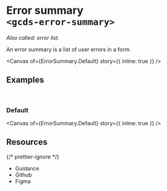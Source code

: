 
<Meta of={ErrorSummary} name="Overview" />

# Error summary<br/>`<gcds-error-summary>`

_Also called: error list._

An error summary is a list of user errors in a form.

<Canvas of={ErrorSummary.Default} story={{ inline: true }} />

## Examples

<br />

### Default

<Canvas of={ErrorSummary.Default} story={{ inline: true }} />

## Resources

{/* prettier-ignore */}
<ul className="resources-list">
  <li>
    <gcds-link size="regular" href="https://design-system.alpha.canada.ca/en/components/error-summary/" target="_blank">Guidance</gcds-link>
  </li>
  <li>
    <gcds-link size="regular" href="https://github.com/cds-snc/gcds-components/tree/main/packages/web/src/components/gcds-error-summary" target="_blank">Github</gcds-link>
  </li>
  <li>
    <gcds-link size="regular" href="https://www.figma.com/file/mh2maMG2NBtk41k1O1UGHV/Canadian-Digital-Service%E2%80%A8---GC-Design-System?type=design&node-id=1579-4801&mode=design&t=2zIFVk9gcrqwM0Qj-0" target="_blank">Figma</gcds-link>
  </li>
</ul>
